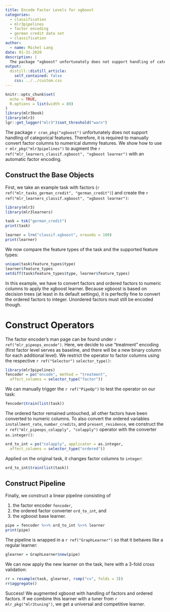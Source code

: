```yaml
---
title: Encode Factor Levels for xgboost
categories:
  - classification
  - mlr3pipelines
  - factor encoding
  - german credit data set
  - classification
author:
  - name: Michel Lang
date: 01-31-2020
description: |
  The package "xgboost" unfortunately does not support handling of categorical features. Therefore, it is required to manually convert factor columns to numerical dummy features. We show how to use "mlr3pipelines" to augment the "mlr_learners_classif.xgboost" learner with an automatic factor encoding.
output:
  distill::distill_article:
    self_contained: false
    css: ../../custom.css
---
```


```r
knitr::opts_chunk$set(
  echo = TRUE,
  R.options = list(width = 80)
)
library(mlr3book)
library(mlr3)
lgr::get_logger("mlr3")$set_threshold("warn")
```

The package `r cran_pkg("xgboost")` unfortunately does not support handling of categorical features.
Therefore, it is required to manually convert factor columns to numerical dummy features.
We show how to use `r mlr_pkg("mlr3pipelines")` to augment the `r ref("mlr_learners_classif.xgboost", "xgboost learner")` with an automatic factor encoding.

## Construct the Base Objects

First, we take an example task with factors (`r ref("mlr_tasks_german_credit", "german_credit")`) and create the `r ref("mlr_learners_classif.xgboost", "xgboost learner")`:

```r
library(mlr3)
library(mlr3learners)

task = tsk("german_credit")
print(task)

learner = lrn("classif.xgboost", nrounds = 100)
print(learner)
```

We now compare the feature types of the task and the supported feature types:

```r
unique(task$feature_types$type)
learner$feature_types
setdiff(task$feature_types$type, learner$feature_types)
```

In this example, we have to convert factors and ordered factors to numeric columns to apply the xgboost learner.
Because xgboost is based on decision trees (at least in its default settings), it is perfectly fine to convert the ordered factors to integer.
Unordered factors must still be encoded though.

# Construct Operators

The factor encoder's man page can be found under `r ref("mlr_pipeops_encode")`.
Here, we decide to use "treatment" encoding (first factor level serves as baseline, and there will be a new binary column for each additional level).
We restrict the operator to factor columns using the respective `r ref("Selector")` `selector_type()`:

```r
library(mlr3pipelines)
fencoder = po("encode", method = "treatment",
  affect_columns = selector_type("factor"))
```

We can manually trigger the `r ref("PipeOp")` to test the operator on our task:

```r
fencoder$train(list(task))
```

The ordered factor remained untouched, all other factors have been converted to numeric columns.
To also convert the ordered variables `installment_rate`, `number_credits`, and `present_residence`, we construct the `r ref("mlr_pipeops_colapply", "colapply")` operator with the converter `as.integer()`:

```r
ord_to_int = po("colapply", applicator = as.integer,
  affect_columns = selector_type("ordered"))
```

Applied on the original task, it changes factor columns to `integer`:

```r
ord_to_int$train(list(task))
```

## Construct Pipeline

Finally, we construct a linear pipeline consisting of

1. the factor encoder `fencoder`,
2. the ordered factor converter `ord_to_int`, and
3. the xgboost base learner.

```r
pipe = fencoder %>>% ord_to_int %>>% learner
print(pipe)
```

The pipeline is wrapped in a `r ref("GraphLearner")` so that it behaves like a regular learner:

```r
glearner = GraphLearner$new(pipe)
```

We can now apply the new learner on the task, here with a 3-fold cross validation:

```r
rr = resample(task, glearner, rsmp("cv", folds = 3))
rr$aggregate()
```

Success! We augmented xgboost with handling of factors and ordered factors.
If we combine this learner with a tuner from `r mlr_pkg("mlr3tuning")`, we get a universal and competitive learner.
